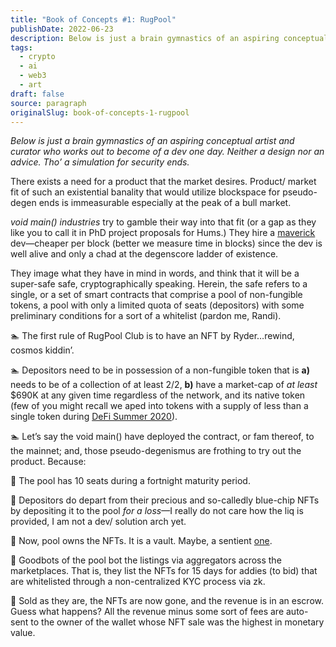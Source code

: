 ```yaml
---
title: "Book of Concepts #1: RugPool"
publishDate: 2022-06-23
description: Below is just a brain gymnastics of an aspiring conceptual artist and curator who works out to become of a dev one day. Neither a design nor an advic......
tags:
  - crypto
  - ai
  - web3
  - art
draft: false
source: paragraph
originalSlug: book-of-concepts-1-rugpool
---
```


*Below is just a brain gymnastics of an aspiring conceptual artist and curator who works out to become of a dev one day. Neither a design nor an advice. Tho’ a simulation for security ends.*

There exists a need for a product that the market desires. Product/ market fit of such an existential banality that would utilize blockspace for pseudo-degen ends is immeasurable especially at the peak of a bull market.

*void main() industries* try to gamble their way into that fit (or a gap as they like you to call it in PhD project proposals for Hums.) They hire a [maverick](https://www.giantfreakinrobot.com/wp-content/uploads/2022/02/tom-cruise-top-gun-e1645820840812-900x506.jpg) dev—cheaper per block (better we measure time in blocks) since the dev is well alive and only a chad at the degenscore ladder of existence.

They image what they have in mind in words, and think that it will be a super-safe safe, cryptographically speaking. Herein, the safe refers to a single, or a set of smart contracts that comprise a pool of non-fungible tokens, a pool with only a limited quota of seats (depositors) with some preliminary conditions for a sort of a whitelist (pardon me, Randi).

🏊 The first rule of RugPool Club is to have an NFT by Ryder…rewind, cosmos kiddin’.

🏊 Depositors need to be in possession of a non-fungible token that is **a)** needs to be of a collection of at least 2/2, **b)** have a market-cap of *at least* $690K at any given time regardless of the network, and its native token (few of you might recall we aped into tokens with a supply of less than a single token during [DeFi Summer 2020](https://www.youtube.com/watch?v=k3kRX8YWwho)).

🏊 Let’s say the void main() have deployed the contract, or fam thereof, to the mainnet; and, those pseudo-degenismus are frothing to try out the product. Because:

🤽 The pool has 10 seats during a fortnight maturity period.

🤽 Depositors do depart from their precious and so-calledly blue-chip NFTs by depositing it to the pool *for a loss*—I really do not care how the liq is provided, I am not a dev/ solution arch yet.

🤽 Now, pool owns the NFTs. It is a vault. Maybe, a sentient [one](https://c.tenor.com/78kTZzWAK7IAAAAC/johnny-depp-transcendence.gif).

🤽 Goodbots of the pool bot the listings via aggregators across the marketplaces. That is, they list the NFTs for 15 days for addies (to bid) that are whitelisted through a non-centralized KYC process via zk.

🤽 Sold as they are, the NFTs are now gone, and the revenue is in an escrow. Guess what happens? All the revenue minus some sort of fees are auto-sent to the owner of the wallet whose NFT sale was the highest in monetary value.